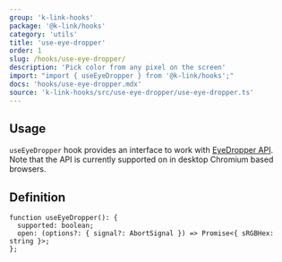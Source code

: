 ```yaml
---
group: 'k-link-hooks'
package: '@k-link/hooks'
category: 'utils'
title: 'use-eye-dropper'
order: 1
slug: /hooks/use-eye-dropper/
description: 'Pick color from any pixel on the screen'
import: "import { useEyeDropper } from '@k-link/hooks';"
docs: 'hooks/use-eye-dropper.mdx'
source: 'k-link-hooks/src/use-eye-dropper/use-eye-dropper.ts'
---
```



## Usage

`useEyeDropper` hook provides an interface to work with [EyeDropper API](https://developer.mozilla.org/en-US/docs/Web/API/EyeDropper_API).
Note that the API is currently supported on in desktop Chromium based browsers.

<Demo data={HooksDemos.useEyeDropperUsage} />

## Definition

```tsx
function useEyeDropper(): {
  supported: boolean;
  open: (options?: { signal?: AbortSignal }) => Promise<{ sRGBHex: string }>;
};
```
